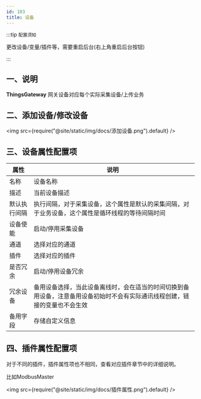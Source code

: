 ```yaml
---
id: 103
title: 设备
---
```




:::tip `配置须知`

 更改设备/变量/插件等，需要重启后台(右上角重启后台按钮)

:::

## 一、说明

**ThingsGateway** 网关设备对应每个实际采集设备/上传业务

## 二、添加设备/修改设备

<img src={require("@site/static/img/docs/添加设备.png").default} />

## 三、设备属性配置项

|  属性| 说明 |
| --- | --- |
|名称| 设备名称| 
|描述| 当前设备描述 |
|默认执行间隔| 执行间隔，对于采集设备，这个属性是默认的采集间隔，对于业务设备，这个属性是循环线程的等待间隔时间 |
|设备使能| 启动/停用采集设备 |
|通道| 选择对应的通道 |
|插件| 选择对应的插件 |
|是否冗余| 启动/停用设备冗余 |
|冗余设备| 备用设备选择，当此设备离线时，会在适当的时间切换到备用设备，注意备用设备初始时不会有实际通讯线程创建，链接的变量也不会生效 |
|备用字段| 存储自定义信息 |

## 四、插件属性配置项

对于不同的插件，插件属性项也不相同，查看对应插件章节中的详细说明。

比如ModbusMaster

<img src={require("@site/static/img/docs/插件属性.png").default} />

